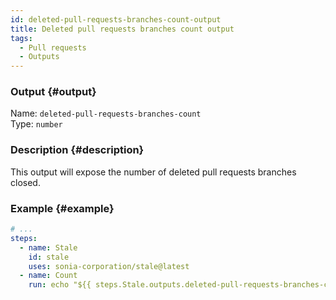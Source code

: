```yaml
---
id: deleted-pull-requests-branches-count-output
title: Deleted pull requests branches count output
tags:
  - Pull requests
  - Outputs
---
```


### Output {#output}

Name: `deleted-pull-requests-branches-count`  
Type: `number`

### Description {#description}

This output will expose the number of deleted pull requests branches closed.

### Example {#example}

```yml {6}
# ...
steps:
  - name: Stale
    id: stale
    uses: sonia-corporation/stale@latest
  - name: Count
    run: echo "${{ steps.Stale.outputs.deleted-pull-requests-branches-count }}"
```
